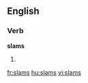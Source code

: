 
==English==

===Verb===
'''slams'''

# {{third-person singular of|[[slam]]}}

[[fr:slams]]
[[hu:slams]]
[[vi:slams]]